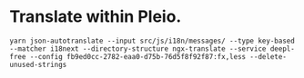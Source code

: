 # Translate within Pleio.

```bashrc
yarn json-autotranslate --input src/js/i18n/messages/ --type key-based --matcher i18next --directory-structure ngx-translate --service deepl-free --config fb9ed0cc-2782-eaa0-d75b-76d5f8f92f87:fx,less --delete-unused-strings
```
